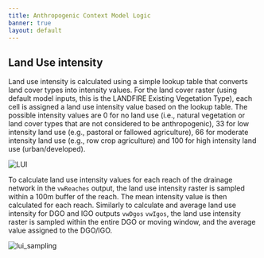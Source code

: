 ```yaml
---
title: Anthropogenic Context Model Logic
banner: true
layout: default
---
```


## Land Use intensity

Land use intensity is calculated using a simple lookup table that converts land cover types into intensity values. For the land cover raster (using default model inputs, this is the LANDFIRE Existing Vegetation Type), each cell is assigned a land use intensity value based on the lookup table. The possible intensity values are 0 for no land use (i.e., natural vegetation or land cover types that are not considered to be anthropogenic), 33 for low intensity land use (e.g., pastoral or fallowed agriculture), 66 for moderate intensity land use (e.g., row crop agriculture) and 100 for high intensity land use (urban/developed).

![LUI](/images/anthro/lui_conv.png)

To calculate land use intensity values for each reach of the drainage network in the `vwReaches` output, the land use intensity raster is sampled within a 100m buffer of the reach. The mean intensity value is then calculated for each reach. Similarly to calculate and average land use intensity for DGO and IGO outputs `vwDgos` `vwIgos`, the land use intensity raster is sampled within the entire DGO or moving window, and the average value assigned to the DGO/IGO.

![lui_sampling](/images/anthro/lui_sampling.png)

